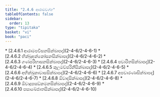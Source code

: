 ```yaml
---
title: "2.4.6 ආරාමවග්ග"
tableOfContents: false
sidebar:
  order: 13
type: "tipitaka"
basket: "vi"
book: "paci"
---
```



<DynamicBreadcrumb />



<TableOfContents book="paci" section="2.4.6">
* [2.4.6.1 ආරාමපවිසනසික්ඛාපද](2-4-6/2-4-6-1)
* [2.4.6.2 භික්ඛුඅක්කෝසනසික්ඛාපද](2-4-6/2-4-6-2)
* [2.4.6.3 ගණපරිභාසනසික්ඛාපද](2-4-6/2-4-6-3)
* [2.4.6.4 පවාරිතසික්ඛාපද](2-4-6/2-4-6-4)
* [2.4.6.5 කුලමච්ඡරිනීසික්ඛාපද](2-4-6/2-4-6-5)
* [2.4.6.6 අභික්ඛුකාවාසසික්ඛාපද](2-4-6/2-4-6-6)
* [2.4.6.7 අපවාරණාසික්ඛාපද](2-4-6/2-4-6-7)
* [2.4.6.8 ඕවාදසික්ඛාපද](2-4-6/2-4-6-8)
* [2.4.6.9 ඕවාදූපසඞ්කමනසික්ඛාපද](2-4-6/2-4-6-9)
* [2.4.6.10 පසාඛේජාතසික්ඛාපද](2-4-6/2-4-6-10)
</TableOfContents>